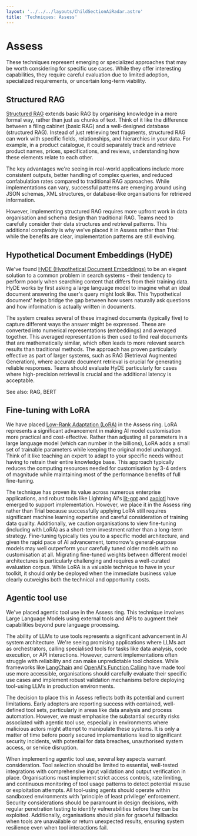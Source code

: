 ```yaml
---
layout: '../../../layouts/ChildSectionAiRadar.astro'
title: 'Techniques: Assess'
---
```


# Assess

These techniques represent emerging or specialized approaches that may be worth considering for specific use cases. While they offer interesting capabilities, they require careful evaluation due to limited adoption, specialized requirements, or uncertain long-term viability.

<div data-radar data-meta='{"label":"Structured RAG"}' />

## Structured RAG

[Structured RAG](https://techcommunity.microsoft.com/blog/azuredevcommunityblog/rag-on-structured-data-with-postgresql/4164456) extends basic RAG by organising knowledge in a more formal way, rather than just as chunks of text. Think of it like the difference between a filing cabinet (basic RAG) and a well-designed database (structured RAG). Instead of just retrieving text fragments, structured RAG can work with specific fields, relationships, and hierarchies in your data. For example, in a product catalogue, it could separately track and retrieve product names, prices, specifications, and reviews, understanding how these elements relate to each other.

The key advantages we're seeing in real-world applications include more consistent outputs, better handling of complex queries, and reduced confabulation rates compared to traditional RAG approaches. While implementations can vary, successful patterns are emerging around using JSON schemas, XML structures, or database-like organisations for retrieved information.

However, implementing structured RAG requires more upfront work in data organisation and schema design than traditional RAG. Teams need to carefully consider their data structures and retrieval patterns. This additional complexity is why we've placed it in Assess rather than Trial: while the benefits are clear, implementation patterns are still evolving.

<div
  data-radar
  data-meta='{"label":"Hypothetical Document Embeddings (HyDE)"}'
/>

## Hypothetical Document Embeddings (HyDE)

We've found [HyDE (Hypothetical Document Embeddings)](https://arxiv.org/abs/2212.10496) to be an elegant solution to a common problem in search systems - their tendency to perform poorly when searching content that differs from their training data. HyDE works by first asking a large language model to imagine what an ideal document answering the user's query might look like. This 'hypothetical document' helps bridge the gap between how users naturally ask questions and how information is actually written in documents.

The system creates several of these imagined documents (typically five) to capture different ways the answer might be expressed. These are converted into numerical representations (embeddings) and averaged together. This averaged representation is then used to find real documents that are mathematically similar, which often leads to more relevant search results than traditional methods. The approach has proven particularly effective as part of larger systems, such as RAG (Retrieval Augmented Generation), where accurate document retrieval is crucial for generating reliable responses. Teams should evaluate HyDE particularly for cases where high-precision retrieval is crucial and the additional latency is acceptable.

See also: RAG, BERT

<div data-radar data-meta='{"label":"Fine-tuning with LoRA"}' />

## Fine-tuning with LoRA

We have placed [Low-Rank Adaptation (LoRA)](https://huggingface.co/docs/peft/main/en/conceptual_guides/lora) in the Assess ring. LoRA represents a significant advancement in making AI model customisation more practical and cost-effective. Rather than adjusting all parameters in a large language model (which can number in the billions), LoRA adds a small set of trainable parameters while keeping the original model unchanged. Think of it like teaching an expert to adapt to your specific needs without having to retrain their entire knowledge base. This approach typically reduces the computing resources needed for customisation by 3-4 orders of magnitude while maintaining most of the performance benefits of full fine-tuning.

The technique has proven its value across numerous enterprise applications, and robust tools like Lightning AI's [lit-gpt](https://github.com/Lightning-AI/litgpt/tree/main) and [axolotl](https://github.com/axolotl-ai-cloud/axolotl) have emerged to support implementation. However, we place it in the Assess ring rather than Trial because successfully applying LoRA still requires significant machine learning expertise and careful consideration of training data quality. Additionally, we caution organisations to view fine-tuning (including with LoRA) as a short-term investment rather than a long-term strategy. Fine-tuning typically ties you to a specific model architecture, and given the rapid pace of AI advancement, tomorrow's general-purpose models may well outperform your carefully tuned older models with no customisation at all. Migrating fine-tuned weights between different model architectures is particularly challenging and requires a well-curated evaluation corpus. While LoRA is a valuable technique to have in your toolkit, it should only be deployed when the immediate business value clearly outweighs both the technical and opportunity costs.

<div data-radar data-meta='{"label":"Agentic tool use"}' />

## Agentic tool use

We've placed agentic tool use in the Assess ring. This technique involves Large Language Models using external tools and APIs to augment their capabilities beyond pure language processing.

The ability of LLMs to use tools represents a significant advancement in AI system architecture. We're seeing promising applications where LLMs act as orchestrators, calling specialised tools for tasks like data analysis, code execution, or API interactions. However, current implementations often struggle with reliability and can make unpredictable tool choices. While frameworks like [LangChain](https://www.langchain.com/) and [OpenAI's Function Calling](https://platform.openai.com/docs/guides/function-calling?api-mode=chat) have made tool use more accessible, organisations should carefully evaluate their specific use cases and implement robust validation mechanisms before deploying tool-using LLMs in production environments.

The decision to place this in Assess reflects both its potential and current limitations. Early adopters are reporting success with contained, well-defined tool sets, particularly in areas like data analysis and process automation. However, we must emphasise the substantial security risks associated with agentic tool use, especially in environments where malicious actors might attempt to manipulate these systems. It is only a matter of time before poorly secured implementations lead to significant security incidents, with potential for data breaches, unauthorised system access, or service disruption.

When implementing agentic tool use, several key aspects warrant consideration. Tool selection should be limited to essential, well-tested integrations with comprehensive input validation and output verification in place. Organisations must implement strict access controls, rate limiting, and continuous monitoring of tool usage patterns to detect potential misuse or exploitation attempts. All tool-using agents should operate within sandboxed environments with 'principle of least privilege' enforcement. Security considerations should be paramount in design decisions, with regular penetration testing to identify vulnerabilities before they can be exploited. Additionally, organisations should plan for graceful fallbacks when tools are unavailable or return unexpected results, ensuring system resilience even when tool interactions fail.
